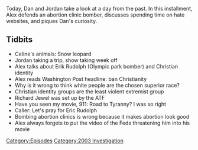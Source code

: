 {{DEFAULTSORT:
    #_EPISODE_0581:June 3, 2003
}}{{Episode
    | title           = June 3, 2003
    | caption         = Listen to this episode on [https://knowledgefight.libsyn.com/581-june-3-2003 Libsyn] [https://open.spotify.com/episode/3H7o3pNtUeKf37fgCDPte6 Spotify], Read the [[Transcript/581: June 3, 2003|Unofficial Transcript]]
    | episodeNumber   = 581
    | length          = 00:46:55
    | airDate         = July 26, 2021
    | coverageDate    = June 3, 2003
    | episodeType     = [[:Category:2003 Investigation|2003 Investigation]]
    | appearance      = [[Eric Rudolph]], [[Richard Jewel]]
    | previousEpisode = [[580: July 20-21, 2021]]
    | nextEpisode     = [[582: Chattin' With Jared]]
}}

{{Stub}}

Today, Dan and Jordan take a look at a day from the past. In this installment, Alex defends an abortion clinic bomber, discusses spending time on hate websites, and piques Dan's curiosity.

==Tidbits==

*Celine's animals: Snow leopard
*Jordan taking a trip, show taking week off
*Alex talks about Erik Rudolph (Olympic park bomber) and Christian identity
*Alex reads Washington Post headline: ban Christianity
*Why is it wrong to think white people are the chosen superior race?
*Christian identity groups are the least violent extremist group
*Richard Jewel was set up by the ATF
*Have you seen my movie, 911: Road to Tyranny? I was so right
*Caller: Let's pray for Eric Rudolph
*Bombing abortion clinics is wrong because it makes abortion look good
*Alex always forgets to put the video of the Feds threatening him into his movie

[[Category:Episodes]]
[[Category:2003 Investigation]]
